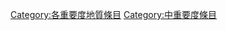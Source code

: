 {{Articles by Importance|topic=地質|project=地質|format=toc}}
{{Wikipedia category}}
{{emptycat}}

[[Category:各重要度地質條目|Category:各重要度地質條目]]
[[Category:中重要度條目|Category:中重要度條目]]